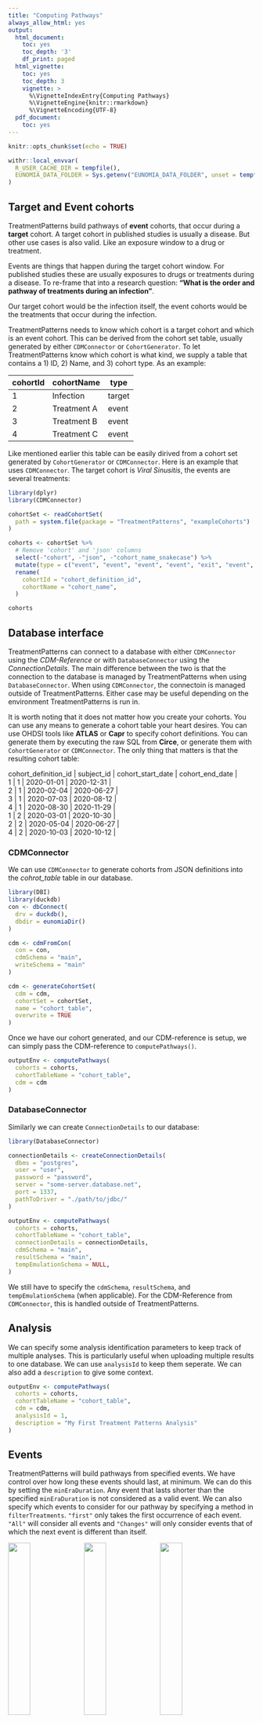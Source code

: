 ```yaml
---
title: "Computing Pathways"
always_allow_html: yes
output:
  html_document:
    toc: yes
    toc_depth: '3'
    df_print: paged
  html_vignette:
    toc: yes
    toc_depth: 3
    vignette: >
      %\VignetteIndexEntry{Computing Pathways}
      %\VignetteEngine{knitr::rmarkdown}
      %\VignetteEncoding{UTF-8}
  pdf_document:
    toc: yes
---
```


```r
knitr::opts_chunk$set(echo = TRUE)

withr::local_envvar(
  R_USER_CACHE_DIR = tempfile(),
  EUNOMIA_DATA_FOLDER = Sys.getenv("EUNOMIA_DATA_FOLDER", unset = tempfile())
)
```

## Target and Event cohorts
TreatmentPatterns build pathways of **event** cohorts, that occur during a **target** cohort. A target cohort  in published studies is usually a disease. But other use cases is also valid. Like an exposure window to a drug or treatment.

Events are things that happen during the target cohort window. For published studies these are usually exposures to drugs or treatments during a disease. To re-frame that into a research question: **"What is the order and pathway of treatments during an infection"**.

Our target cohort would be the infection itself, the event cohorts would be the treatments that occur during the infection.

TreatmentPatterns needs to know which cohort is a target cohort and which is an event cohort. This can be derived from the cohort set table, usually generated by either `CDMConnector` or `CohortGenerator`. To let TreatmentPatterns know which cohort is what kind, we supply a table that contains a 1) ID, 2) Name, and 3) cohort type. As an example:

| cohortId |  cohortName |   type |
| -------- | ----------- | ------ |
|        1 |   Infection | target |
|        2 | Treatment A |  event |
|        3 | Treatment B |  event |
|        4 | Treatment C |  event |

Like mentioned earlier this table can be easily dirived from a cohort set generated by `CohortGenerator` or `CDMConnector`. Here is an example that uses `CDMConnector`. The target cohort is *Viral Sinusitis*, the events are several treatments:
```r
library(dplyr)
library(CDMConnector)

cohortSet <- readCohortSet(
  path = system.file(package = "TreatmentPatterns", "exampleCohorts")
)

cohorts <- cohortSet %>%
  # Remove 'cohort' and 'json' columns
  select(-"cohort", -"json", -"cohort_name_snakecase") %>%
  mutate(type = c("event", "event", "event", "event", "exit", "event", "event", "target")) %>%
  rename(
    cohortId = "cohort_definition_id",
    cohortName = "cohort_name",
  )

cohorts
```

## Database interface
TreatmentPatterns can connect to a database with either `CDMConnector` using the *CDM-Reference* or with `DatabaseConnector` using the *ConnectionDetails*. The main difference between the two is that the connection to the database is managed by TreatmentPatterns when using `DatabaseConnector`. When using `CDMConnector`, the connectoin is managed outside of TreatmentPatterns. Either case may be useful depending on the environment TreatmentPatterns is run in.

It is worth noting that it does not matter how you create your cohorts. You can use any means to generate a cohort table your heart desires. You can use OHDSI tools like **ATLAS** or **Capr** to specify cohort definitions. You can generate them by executing the raw SQL from **Circe**, or generate them with `CohortGenerator` or `CDMConnector`. The only thing that matters is that the resulting cohort table:

| cohort_definition_id | subject_id | cohort_start_date | cohort_end_date |
| 1 | 1 | 2020-01-01 | 2020-12-31 |
| 2 | 1 | 2020-02-04 | 2020-06-27 |
| 3 | 1 | 2020-07-03 | 2020-08-12 |
| 4 | 1 | 2020-08-30 | 2020-11-29 |
| 1 | 2 | 2020-03-01 | 2020-10-30 |
| 2 | 2 | 2020-05-04 | 2020-06-27 |
| 4 | 2 | 2020-10-03 | 2020-10-12 |

### CDMConnector
We can use `CDMConnector` to generate cohorts from JSON definitions into the *cohrot_table* table in our database.
```r
library(DBI)
library(duckdb)
con <- dbConnect(
  drv = duckdb(),
  dbdir = eunomiaDir()
)

cdm <- cdmFromCon(
  con = con,
  cdmSchema = "main",
  writeSchema = "main"
)

cdm <- generateCohortSet(
  cdm = cdm,
  cohortSet = cohortSet,
  name = "cohort_table",
  overwrite = TRUE
)
```

Once we have our cohort generated, and our CDM-reference is setup, we can simply pass the CDM-reference to `computePathways()`.

```r
outputEnv <- computePathways(
  cohorts = cohorts,
  cohortTableName = "cohort_table",
  cdm = cdm
)
```

### DatabaseConnector
Similarly we can create `ConnectionDetails` to our database:
```r
library(DatabaseConnector)

connectionDetails <- createConnectionDetails(
  dbms = "postgres",
  user = "user",
  password = "password",
  server = "some-server.database.net",
  port = 1337,
  pathToDriver = "./path/to/jdbc/"
)

outputEnv <- computePathways(
  cohorts = cohorts,
  cohortTableName = "cohort_table",
  connectionDetails = connectionDetails,
  cdmSchema = "main",
  resultSchema = "main",
  tempEmulationSchema = NULL, 
)
```

We still have to specify the `cdmSchema`, `resultSchema`, and `tempEmulationSchema` (when applicable). For the CDM-Reference from `CDMConnector`, this is handled outside of TreatmentPatterns.

## Analysis
We can specify some analysis identification parameters to keep track of multiple analyses. This is particularly useful when uploading multiple results to one database. We can use `analysisId` to keep them seperate. We can also add a `description` to give some context.

```r
outputEnv <- computePathways(
  cohorts = cohorts,
  cohortTableName = "cohort_table",
  cdm = cdm,
  analysisId = 1,
  description = "My First Treatment Patterns Analysis"
)
```


## Events
TreatmentPatterns will build pathways from specified events. We have control over how long these events should last, at minimum. We can do this by setting the `minEraDuration`. Any event that lasts shorter than the specified `minEraDuration` is not considered as a valid event. We can also specify which events to consider for our pathway by specifying a method in `filterTreatments`. `"first"` only takes the first occurrence of each event. `"All"` will consider all events and `"Changes"` will only consider events that of which the next event is different than itself.

![](./figures/a011_filterTreatments_first.png){#id .class width=30%} ![](./figures/a011_filterTreatments_changes.png){#id .class width=30%} ![](./figures/a011_filterTreatments_all.png){#id .class width=30%}

When we set `filterTreatments = "All"` we can additionally collapse multiple occurring records of one event, into one record. The `eraCollapseSize` specifies the gap that between two of the same event that should be collapsed.

![](./figures/a011_filterTreatments_all_merge.png){#id .class width=50%}

```r
computePathways(
  cohorts = cohorts,
  cohortTableName = "cohort_table",
  cdm = cdm,
  minEraDuration = 30,
  eraCollapseSize = 30,
  filterTreatments = "First"
)
```

## Combinations
TreatmentPatterns can classify combination events within the supplied events. It will look for overlap for all the occurring events. Not all overlap is classified as a combination. This is dictated by the `combinationWindow` parameter. This parameter specifies the minimum duration of overlap between two events to classify as a combination-event.

![](./figures/a05_combination_1.png){#id .class width=100%}

Effectively we split the two event records in three records: 1) Event A, 2) Event B, and 3) The combination of event B and C.

The `minPostCombinationDuration` parameter dictates what to do with the newly created events records. Because we could end up with a remaining duration of Event A and Event B that will only last 1 day. `minPostCombinationDuration` dictates the minimum duration of these newly created records, removing events that last shorter then the specified time in days. It is therefore usually unwise to specify the `minEraDuration` smaller than the `combinationWindow`.

```r
computePathways(
  cohorts = cohorts,
  cohortTableName = "cohort_table",
  cdm = cdm,
  combinationWindow = 30,
  minPostCombinationDuration = 30
)
```

### Non-Significant Overlap
Overlap is deemed not significant, the event transition is classified as a *switch* of events. The first treatment is then trucated to the index date of the overlapping event (in this case **Event B**). If you're only interrested in the final pathways that TreatmentPatterns generates, this does not influence your resulting pathways (barring some edge cases). However when you'd like to investigate the patient-level records generated by `computePathways()` this might lead to undesired end dates.

![](./figures/a05_combination_2.png){#id .class width=100%}

## Overlap Method
The `overlapMethod` parameter allows you to specify what method to use to deal with this non-significant overlap: `"truncate"` to truncate the first event, as described before:

```r
outputEnv <- computePathways(
  cohorts = cohorts,
  cohortTableName = "cohort_table",
  cdm = cdm,
  overlapMethod = "truncate"
)
```

Or `"keep"`, to keep the start and end dates of both records intact:

```r
outputEnv <- computePathways(
  cohorts = cohorts,
  cohortTableName = "cohort_table",
  cdm = cdm,
  overlapMethod = "keep"
)
```

## Acute and Therapy Splits
We can split specific events into *acute* and *therapy* events. We do this by selecting our events of interest by `cohort_definition_id` (or `cohortId`) in the `splitEventCOhorts` parameter. We then set a cutoff for the minimum amount of **days** we would like to classify as *therapy* with `splitTime`. The first *n* days will be classified as *acute* and remaining duration will be classified as *therapy*.

![](./figures/a04_splitTime_1.png){#id .class width=100%}

Let's say we want to assume that the first 60 days of our treatment is acute, and beyond that therapy.
```r
outputEnv <- computePathways(
  cohorts = cohorts,
  cohortTableName = "cohort_table",
  cdm = cdm,
  splitEventCohorts = c(1, 2),
  splitTime = 30
)
```

![](./figures/a04_splitTime_2.png){#id .class width=100%}

## Event Windows
### Anchoring
The `computePathways()` function has two 'anchor' arguments, `startAnchor` and `endAnchor`. These arguments dictate what point to use as a reference. The two values that you can set for both of these parameters are: `"startDate"` and `"endDate"`, referencing the `cohort_start_date` and `cohort_end_date` columns in the cohort table. By default they are set to: `startAnchor = "startDate"` and `endAnchor = "endDate"`

### windowStart and windowEnd
The `windowStart` and `windowEnd` parameters dictate an offset from their corresponding *anchor*. If we assuming the following parameters (defaults):

```
startAnchor = "startDate"
windowStart = 0
endAnchor = "endDate"
windowEnd = 0
```

We will just use the `cohort_start_date` and `cohort_end_date` as our window of interest.

```r
outputEnv <- computePathways(
  cohorts = cohorts,
  cohortTableName = "cohort_table",
  cdm = cdm,
  startAnchor = "startDate",
  windowStart = 0,
  endAnchor = "endDate",
  windowEnd = 0
)
```

![](figures/a03_window_1.png)

We can extend our window with a 30 days on either side by altering the `windowStart` and `windowEnd` variables:

```
startAnchor = "startDate"
windowStart = -30
endAnchor = "endDate"
windowEnd = 30
```

Note that `windowStart = -30`, as in we subtract 30 days from the `startAnchor`. `windowEnd = 30` as in we add 30 days to the `endAnchor`.

```r
outputEnv <- computePathways(
  cohorts = cohorts,
  cohortTableName = "cohort_table",
  cdm = cdm,
  startAnchor = "startDate",
  windowStart = -30,
  endAnchor = "endDate",
  windowEnd = 30
)
```

![](figures/a03_window_2.png)

### Changing the anchoring
We can change the anchoring of `startAnchor` and `endAnchor` to set our window to a period prior to the index date:

```
startAnchor = "startDate"
windowStart = -30
endAnchor = "startDate"
windowEnd = 0
```

Note that we set **both** the `startAnchor` and `endAnchor` are set to `"startDate"`. So we start -30 days from the index date, and end on the index date.

```r
outputEnv <- computePathways(
  cohorts = cohorts,
  cohortTableName = "cohort_table",
  cdm = cdm,
  startAnchor = "startDate",
  windowStart = -30,
  endAnchor = "startDate",
  windowEnd = 0
)
```

![](figures/a03_window_3.png)
## Pathways
Finally we can also dictate some parameters of the pathway. We can specify the maximum length of the pathways with `maxPathLength`. This parameter will truncate the pathways that exceed the set limit.

We can also set `concatTargets` to either `TRUE` or `FALSE`. When set to `TRUE` it will append multiple cases, which might be useful for time invariant target cohorts like chronic conditions. If you would like to evaluate each occurrence of a target cohort seperately, we can set it to `FALSE`.

## Running the analysis
After careful consideration of the settings, we can run our Treatment Patterns analysis:
```r
library(TreatmentPatterns)

# Computing pathways
outputEnv <- computePathways(
  cohorts = cohorts,
  cohortTableName = "cohort_table",
  cdm = cdm,
  analysisId = 1,
  description = "My Treatment Pathway analysis",

  # Window
  startAnchor = "startDate",
  windowStart = 0,
  endAnchor = "endDate",
  windowEnd = 0,

  # Acute / Therapy
  splitEventCohorts = NULL,
  splitTime = NULL,

  # Events
  minEraDuration = 7,
  filterTreatments = "All",
  eraCollapseSize = 3,

  # Combinations
  combinationWindow = 7,
  minPostCombinationDuration = 7,
  overlapMethod = "truncate",

  # Pathways
  maxPathLength = 10,
  concatTargets = FALSE
)
```

The result is an `Andromeda` object that contains patient-level data. We will go into exporting the results to share-able files in the **Exporting** vignette.